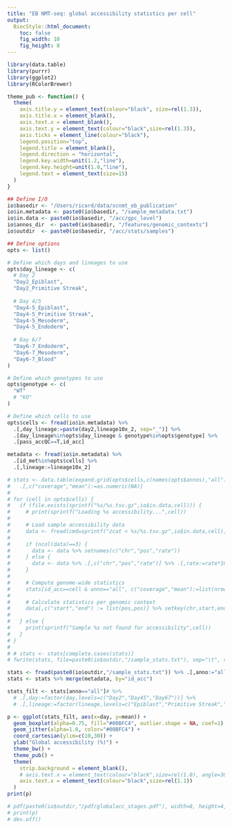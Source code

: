 ```yaml
---
title: "EB NMT-seq: global accessibility statistics per cell"
output:
  BiocStyle::html_document: 
    toc: false
    fig_width: 10
    fig_height: 8
---
```


```r
library(data.table)
library(purrr)
library(ggplot2)
library(RColorBrewer)
```

```r
theme_pub <- function() {
  theme(
    axis.title.y = element_text(colour="black", size=rel(1.3)),
    axis.title.x = element_blank(),
    axis.text.x = element_blank(),
    axis.text.y = element_text(colour="black",size=rel(1.3)),
    axis.ticks = element_line(colour="black"),
    legend.position="top",
    legend.title = element_blank(),
    legend.direction = "horizontal",
    legend.key.width=unit(1.2,"line"),
    legend.key.height=unit(1.0,"line"),
    legend.text = element_text(size=15)
  )
}
```

```r

## Define I/O 
io$basedir <- "/Users/ricard/data/scnmt_eb_publication"
io$in.metadata <- paste0(io$basedir, "/sample_metadata.txt")
io$in.data <- paste0(io$basedir, "/acc/gpc_level")
io$annos_dir  <- paste0(io$basedir, "/features/genomic_contexts")
io$outdir  <- paste0(io$basedir, "/acc/stats/samples")

## Define options
opts <- list()

# Define which days and lineages to use
opts$day_lineage <- c(
  # Day 2
  "Day2_Epiblast",
  "Day2_Primitive Streak",
  
  # Day 4/5
  "Day4-5_Epiblast",
  "Day4-5_Primitive Streak",
  "Day4-5_Mesoderm",
  "Day4-5_Endoderm",
  
  # Day 6/7
  "Day6-7_Endoderm",
  "Day6-7_Mesoderm",
  "Day6-7_Blood"
)

# Define which genotypes to use
opts$genotype <- c(
  "WT"
  # "KO"
)

# Define which cells to use
opts$cells <- fread(io$in.metadata) %>%
  .[,day_lineage:=paste(day2,lineage10x_2, sep="_")] %>%
  .[day_lineage%in%opts$day_lineage & genotype%in%opts$genotype] %>%
  .[pass_accQC==T,id_acc]
```

<!-- Load sample metadata -->
```r
metadata <- fread(io$in.metadata) %>% 
  .[id_met%in%opts$cells] %>%
  .[,lineage:=lineage10x_2]
```

<!-- Load accessibility data and filter genomic contexts -->
```r
# stats <- data.table(expand.grid(opts$cells,c(names(opts$annos),"all"))) %>% setnames(c("id_acc","anno")) %>%
#   .[,c("coverage","mean"):=as.numeric(NA)]
# 
# for (cell in opts$cells) {
#   if (file.exists(sprintf("%s/%s.tsv.gz",io$in.data,cell))) {
#     # print(sprintf("Loading %s accessibility...",cell))
# 
#     # Load sample accessibility data
#     data <- fread(cmd=sprintf("zcat < %s/%s.tsv.gz",io$in.data,cell), verbose=F, showProgress=F, stringsAsFactors=T)
#     
#     if (ncol(data)==3) {
#       data <- data %>% setnames(c("chr","pos","rate"))
#     } else {
#       data <- data %>% .[,c("chr","pos","rate")] %>% .[,rate:=rate*100]
#     }
# 
#     # Compute genome-wide statistics
#     stats[id_acc==cell & anno=="all", c("coverage","mean"):=list(nrow(data),mean(data$rate))]
# 
#     # Calculate statistics per genomic context
#     data[,c("start","end") := list(pos,pos)] %>% setkey(chr,start,end)
# 
#   } else {
#     print(sprintf("Sample %s not found for accessibility",cell))
#   }
# }
# 
# # stats <- stats[complete.cases(stats)]
# fwrite(stats, file=paste0(io$outdir,"/sample_stats.txt"), sep="\t", row.names=F, col.names=T, quote=F)
```

<!-- Load pre-computed stats -->
```r
stats <- fread(paste0(io$outdir,"/sample_stats.txt")) %>% .[,anno:="all"]
stats <- stats %>% merge(metadata, by="id_acc") 
```

<!-- Plot global accessibility rates -->
```r
stats_filt <- stats[anno=="all"]# %>%
  # .[,day:=factor(day,levels=c("Day2","Day45","Day67"))] %>%
  # .[,lineage:=factor(lineage,levels=c("Epiblast","Primitive Streak","Mesoderm","Blood","Endoderm"))]

p <- ggplot(stats_filt, aes(x=day, y=mean)) +
  geom_boxplot(alpha=0.75, fill="#00BFC4", outlier.shape = NA, coef=1) +
  geom_jitter(alpha=1.0, color="#00BFC4") +
  coord_cartesian(ylim=c(10,30)) +
  ylab("Global accessibility (%)") +
  theme_bw() +
  theme_pub() +
  theme(
    strip.background = element_blank(),
    # axis.text.x = element_text(colour="black",size=rel(1.0), angle=30, hjust=1, vjust=1)
    axis.text.x = element_text(colour="black",size=rel(1.1))
  )
print(p)

# pdf(paste0(io$outdir,"/pdf/globalacc_stages.pdf"), width=8, height=4, useDingbats = F)
# print(p)
# dev.off()
```
